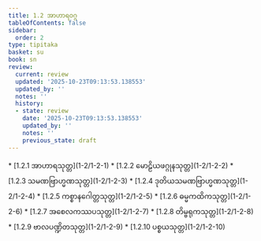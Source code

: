 ```yaml
---
title: 1.2 အာဟာရဝဂ္ဂ
tableOfContents: false
sidebar:
  order: 2
type: tipitaka
basket: su
book: sn
review:
  current: review
  updated: '2025-10-23T09:13:53.138553'
  updated_by: ''
  notes: ''
  history:
  - state: review
    date: '2025-10-23T09:13:53.138553'
    updated_by: ''
    notes: ''
    previous_state: draft
---
```



<ReviewStatus review={frontmatter.review} showDetails={true} />

<HypothesisAnnotation frontmatter={frontmatter} />

<DynamicBreadcrumb />



<TableOfContents book="sn" section="1.2">
* [1.2.1 အာဟာရသုတ္တ](1-2/1-2-1)
* [1.2.2 မောဠိယဖဂ္ဂုနသုတ္တ](1-2/1-2-2)
* [1.2.3 သမဏဗြာဟ္မဏသုတ္တ](1-2/1-2-3)
* [1.2.4 ဒုတိယသမဏဗြာဟ္မဏသုတ္တ](1-2/1-2-4)
* [1.2.5 ကစ္စာနဂေါတ္တသုတ္တ](1-2/1-2-5)
* [1.2.6 ဓမ္မကထိကသုတ္တ](1-2/1-2-6)
* [1.2.7 အစေလကဿပသုတ္တ](1-2/1-2-7)
* [1.2.8 တိမ္ဗရုကသုတ္တ](1-2/1-2-8)
* [1.2.9 ဗာလပဏ္ဍိတသုတ္တ](1-2/1-2-9)
* [1.2.10 ပစ္စယသုတ္တ](1-2/1-2-10)
</TableOfContents>